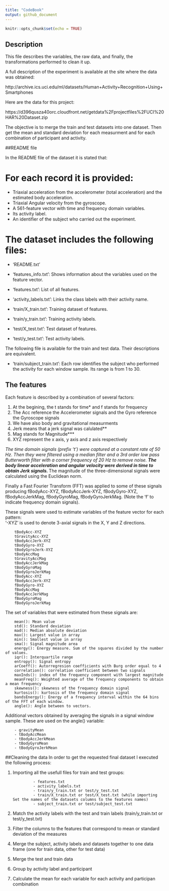 ```yaml
---
title: "CodeBook"
output: github_document
---
```


```r
knitr::opts_chunk$set(echo = TRUE)
```

## Description

This file describes the variables, the raw data, and finally, the transformations performed to clean it up.

A full description of the experiment is available at the site where the data was obtained:

http://archive.ics.uci.edu/ml/datasets/Human+Activity+Recognition+Using+Smartphones

Here are the data for this project:

https://d396qusza40orc.cloudfront.net/getdata%2Fprojectfiles%2FUCI%20HAR%20Dataset.zip

The objective is to merge the train and test datasets into one dataset. Then get the mean and standard deviation for each measurment and for each combination of participant and activity.

##README file

In the README file of the dataset it is stated that:

For each record it is provided:
======================================

- Triaxial acceleration from the accelerometer (total acceleration) and the estimated body acceleration.
- Triaxial Angular velocity from the gyroscope. 
- A 561-feature vector with time and frequency domain variables. 
- Its activity label. 
- An identifier of the subject who carried out the experiment.

The dataset includes the following files:
=========================================

- 'README.txt'

- 'features_info.txt': Shows information about the variables used on the feature vector.

- 'features.txt': List of all features.

- 'activity_labels.txt': Links the class labels with their activity name.

- 'train/X_train.txt': Training dataset of features. 

- 'train/y_train.txt': Training activity labels.

- 'test/X_test.txt': Test dataset of features.

- 'test/y_test.txt': Test activity labels.

The following file is available for the train and test data. Their descriptions are equivalent. 

- 'train/subject_train.txt': Each row identifies the subject who performed the activity for each window sample. Its range is from 1 to 30.

## The features

Each feature is described by a combination of several factors:

1. At the begining, the t stands for time* and f stands for frequency
2. The Acc reference the Accelerometer signals and the Gyro reference the Gyroscope signals
3. We have also body and gravitational measurments 
4. Jerk means that a jerk signal was calulated**
5. Mag stands for Magnitude***
3. XYZ represent the x axis, y axis and z axis respectively


*The time domain signals (prefix 't') were captured at a constant rate of 50 Hz. Then they were filtered using a median filter and a 3rd order low pass Butterworth filter with a corner frequency of 20 Hz to remove noise.
**The body linear acceleration and angular velocity were derived in time to obtain Jerk signals.
***The magnitude of the three-dimensional signals were calculated using the Euclidean norm.

Finally a Fast Fourier Transform (FFT) was applied to some of these signals producing fBodyAcc-XYZ, fBodyAccJerk-XYZ, fBodyGyro-XYZ, fBodyAccJerkMag, fBodyGyroMag, fBodyGyroJerkMag. (Note the 'f' to indicate frequency domain signals). 

These signals were used to estimate variables of the feature vector for each pattern:  
'-XYZ' is used to denote 3-axial signals in the X, Y and Z directions.

        tBodyAcc-XYZ
        tGravityAcc-XYZ
        tBodyAccJerk-XYZ
        tBodyGyro-XYZ
        tBodyGyroJerk-XYZ
        tBodyAccMag
        tGravityAccMag
        tBodyAccJerkMag
        tBodyGyroMag
        tBodyGyroJerkMag
        fBodyAcc-XYZ
        fBodyAccJerk-XYZ
        fBodyGyro-XYZ
        fBodyAccMag
        fBodyAccJerkMag
        fBodyGyroMag
        fBodyGyroJerkMag

The set of variables that were estimated from these signals are: 

        mean(): Mean value
        std(): Standard deviation
        mad(): Median absolute deviation 
        max(): Largest value in array
        min(): Smallest value in array
        sma(): Signal magnitude area
        energy(): Energy measure. Sum of the squares divided by the number of values. 
        iqr(): Interquartile range 
        entropy(): Signal entropy
        arCoeff(): Autorregresion coefficients with Burg order equal to 4
        correlation(): correlation coefficient between two signals
        maxInds(): index of the frequency component with largest magnitude
        meanFreq(): Weighted average of the frequency components to obtain a mean frequency
        skewness(): skewness of the frequency domain signal 
        kurtosis(): kurtosis of the frequency domain signal 
        bandsEnergy(): Energy of a frequency interval within the 64 bins of the FFT of each window.
        angle(): Angle between to vectors.

Additional vectors obtained by averaging the signals in a signal window sample. These are used on the angle() variable:

        - gravityMean
        - tBodyAccMean
        - tBodyAccJerkMean
        - tBodyGyroMean
        - tBodyGyroJerkMean


##Cleaning the data
In order to get the requested final dataset I executed the following process:

1. Importing all the usefull files for train and test groups: 

                - features.txt
                - activity_labels.txt
                - train/y_train.txt or test/y_test.txt
                - train/X_train.txt or test/X_test.txt (while importing Set the names of the datasets columns to the features names)
                - subject_train.txt or test/subject_test.txt
2. Match the activity labels with the test and train labels (train/y_train.txt or test/y_test.txt)
3. Filter the columns to the features that correspond to mean or standard deviation of the measures
4. Merge the subject, activity labels and datasets together to one data frame (one for train data, other for test data)
5. Merge the test and train data
6. Group by activity label and participant
7. Calculate the mean for each variable for each activity and participan combination